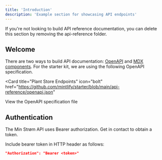 ```yaml
---
title: 'Introduction'
description: 'Example section for showcasing API endpoints'
---
```


<Note>
  If you're not looking to build API reference documentation, you can delete
  this section by removing the api-reference folder.
</Note>

## Welcome

There are two ways to build API documentation: [OpenAPI](https://mintlify.com/docs/api-playground/openapi/setup) and [MDX components](https://mintlify.com/docs/api-playground/mdx/configuration). For the starter kit, we are using the following OpenAPI specification.

<Card
  title="Plant Store Endpoints"
  icon="bolt"
  href="https://github.com/mintlify/starter/blob/main/api-reference/openapi.json"
>
  View the OpenAPI specification file
</Card>

## Authentication

The Min Strøm API uses Bearer authorization. Get in contact to obtain a token.

Include bearer token in HTTP header as follows:

```json
"Authorization": "Bearer <token>"
```
